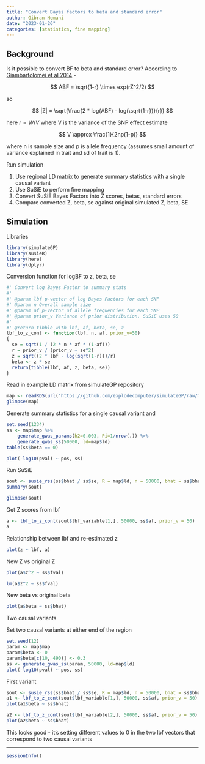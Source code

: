```yaml
---
title: "Convert Bayes factors to beta and standard error"
author: Gibran Hemani
date: "2023-01-26"
categories: [statistics, fine mapping]
---
```


## Background

Is it possible to convert BF to beta and standard error? According to [Giambartolomei et al 2014](https://pubmed.ncbi.nlm.nih.gov/24830394/) -

$$
ABF = \sqrt{1-r} \times exp(rZ^2/2)
$$

so

$$
|Z| = \sqrt{\frac{2 * log(ABF) - log(\sqrt{1-r})}{r}}
$$

here $r = W / V$ where V is the variance of the SNP effect estimate

$$
V \approx \frac{1}{2np(1-p)}
$$

where n is sample size and p is allele frequency (assumes small amount of variance explained in trait and sd of trait is 1).

Run simulation 

1. Use regional LD matrix to generate summary statistics with a single causal variant
2. Use SuSiE to perform fine mapping
3. Convert SuSiE Bayes Factors into Z scores, betas, standard errors
4. Compare converted Z, beta, se against original simulated Z, beta, SE


## Simulation

Libraries

```r
library(simulateGP)
library(susieR)
library(here)
library(dplyr)
```

Conversion function for logBF to z, beta, se

```r
#' Convert log Bayes Factor to summary stats
#'
#' @param lbf p-vector of log Bayes Factors for each SNP
#' @param n Overall sample size
#' @param af p-vector of allele frequencies for each SNP
#' @param prior_v Variance of prior distribution. SuSiE uses 50
#'
#' @return tibble with lbf, af, beta, se, z
lbf_to_z_cont <- function(lbf, n, af, prior_v=50)
{
  se = sqrt(1 / (2 * n * af * (1-af)))
  r = prior_v / (prior_v + se^2)
  z = sqrt((2 * lbf - log(sqrt(1-r)))/r)
  beta <- z * se
  return(tibble(lbf, af, z, beta, se))
}
```

Read in example LD matrix from simulateGP repository

```r
map <- readRDS(url("https://github.com/explodecomputer/simulateGP/raw/master/data/ldobj_5_141345062_141478055.rds", "rb"))
glimpse(map)
```

Generate summary statistics for a single causal variant and 

```r
set.seed(1234)
ss <- map$map %>%
    generate_gwas_params(h2=0.003, Pi=1/nrow(.)) %>%
    generate_gwas_ss(50000, ld=map$ld)
table(ss$beta == 0)
```

```r
plot(-log10(pval) ~ pos, ss)
```

Run SuSiE

```r
sout <- susie_rss(ss$bhat / ss$se, R = map$ld, n = 50000, bhat = ss$bhat, var_y=1)
summary(sout)
```

```r
glimpse(sout)
```

Get Z scores from lbf

```r
a <- lbf_to_z_cont(sout$lbf_variable[1,], 50000, ss$af, prior_v = 50)
a
```

Relationship between lbf and re-estimated z

```r
plot(z ~ lbf, a)
```

New Z vs original Z

```r
plot(a$z^2 ~ ss$fval)
```

```r
lm(a$z^2 ~ ss$fval)
```

New beta vs original beta

```r
plot(a$beta ~ ss$bhat)
```

Two causal variants

Set two causal variants at either end of the region

```r
set.seed(12)
param <- map$map
param$beta <- 0
param$beta[c(10, 490)] <- 0.3
ss <- generate_gwas_ss(param, 50000, ld=map$ld)
plot(-log10(pval) ~ pos, ss)
```


First variant

```r
sout <- susie_rss(ss$bhat / ss$se, R = map$ld, n = 50000, bhat = ss$bhat, var_y=1)
a1 <- lbf_to_z_cont(sout$lbf_variable[1,], 50000, ss$af, prior_v = 50)
plot(a1$beta ~ ss$bhat)
```

```r
a2 <- lbf_to_z_cont(sout$lbf_variable[2,], 50000, ss$af, prior_v = 50)
plot(a2$beta ~ ss$bhat)
```

This looks good - it's setting different values to 0 in the two lbf vectors that correspond to two causal variants

---

```r
sessionInfo()
```

